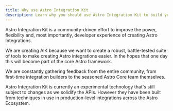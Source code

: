 ```yaml
---
title: Why use Astro Integration Kit
description: Learn why you should use Astro Integration Kit to build your next Astro Integration.
---
```


Astro Integration Kit is a community-driven effort to improve the power, flexibility and, most importantly, developer experience of creating Astro Integrations.

We are creating AIK because we want to create a robust, battle-tested suite of tools to make creating Astro integrations easier. In the hopes that one day this will become part of the core Astro framework.

We are constantly gathering feedback from the entire community, from first-time integration builders to the seasoned Astro Core team themselves.

Astro Integration Kit is currently an experimental technology that's still subject to changes as we solidify the APIs. However they have been built from techniques in use in production-level integrations across the Astro Ecosystem.